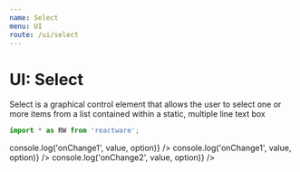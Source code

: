 ```yaml
---
name: Select
menu: UI
route: /ui/select
---
```



# UI: Select

Select is a graphical control element that allows the user to select one or more items from a list contained within a static, multiple line text box

```jsx
import * as RW from 'reactware';
```

<Playground className="Rw_UI_Select dark_theme">
  <Rw.UI.Select 
    options={[
      { label: "Alligators", value: 'id1' },
      { label: "Crocodiles", value: 'id2' },
      { label: "Sharks", value: 'id3' },
      { label: "Small crocodiles", value: 'id4' },
      { label: "Smallest crocodiles", value: 'id5' },
      { label: "Snakes", value: 'id7' },
    ]} 
    onChange={(value, option) => console.log('onChange1', value, option)} 
  />
</Playground>

<Playground className="Rw_UI_Select dark_theme">
  <Rw.UI.Select 
    selected="id3"
    options={[
      { label: "Alligators", value: 'id1' },
      { label: "Crocodiles", value: 'id2' },
      { label: "Sharks", value: 'id3' },
      { label: "Small crocodiles", value: 'id4' },
      { label: "Smallest crocodiles", value: 'id5' },
      { label: "Snakes", value: 'id7' },
    ]} 
    onChange={(value, option) => console.log('onChange1', value, option)} 
  />
</Playground>

<Playground className="Rw_UI_Select dark_theme">
  <Rw.UI.Select 
    selected={["id3", "id4"]}
    multiple
    options={[
      { label: "Alligators", value: 'id1' },
      { label: "Crocodiles", value: 'id2' },
      { label: "Sharks", value: 'id3' },
      { label: "Small crocodiles", value: 'id4' },
      { label: "Smallest crocodiles", value: 'id5' },
      { label: "Snakes", value: 'id7' },
    ]} 
    onChange={(value, option) => console.log('onChange2', value, option)} 
  />
</Playground>

<PropsTable of={Rw.UI.Select} />
